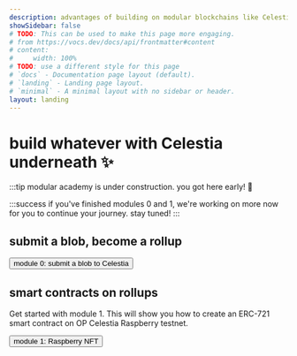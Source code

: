 ```yaml
---
description: advantages of building on modular blockchains like Celestia.
showSidebar: false
# TODO: This can be used to make this page more engaging. 
# from https://vocs.dev/docs/api/frontmatter#content
# content:
#     width: 100%
# TODO: use a different style for this page
# `docs` - Documentation page layout (default).
# `landing` - Landing page layout.
# `minimal` - A minimal layout with no sidebar or header.
layout: landing
---
```


# build whatever with Celestia underneath ✨

:::tip
modular academy is under construction. you got here early! 🚧

:::success
if you've finished modules 0 and 1, we're working on more now for you to continue your journey. stay tuned!
:::

## submit a blob, become a rollup

<Button href="/modules/0/intro" variant="accent">module 0: submit a blob to Celestia</Button>

## smart contracts on rollups

Get started with module 1. This will show you how to
create an ERC-721 smart contract on OP Celestia Raspberry testnet.

<Button href="/modules/1/intro" variant="accent">module 1: Raspberry NFT</Button>
